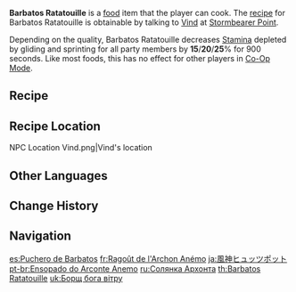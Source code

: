 {{Food Infobox
|id              = 108111
|name            = Barbatos Ratatouille
|description     = A simple chowder with a long history.
|desc_suspicious = Though the Anemo Archon is said to symbolize freedom, perhaps this dish has been a bit too liberal in the making. Perhaps the name Stormy Stew might be more fitting here.
|desc_basic      = The ingredients are similarly traditional and simple. No matter where you are, a piping-hot chowder of this sort can always give you a sense of real and unsurpassed satisfaction.
|desc_delicious  = After much careful stewing, the flavors of three different vegetables have been blended to perfection. Like this, it is not hard to imagine why someone once called it "the best chowder I've ever tasted."
|type            = Adventurer's Dishes
|effectType      = Stamina Reduction
|effect          = Decreases all party members' gliding and sprinting Stamina consumption by (var1)% for 900s.
|eff_att1        = Stamina
|eff_att2        = Gliding Stamina
|eff_att3        = Sprinting Stamina
|eff_suspicious1 = 15
|eff_basic1      = 20
|eff_delicious1  = 25
|quality         = 3
|variant         = A Buoyant Breeze
|region          = Mondstadt
|recipe          = Talk to [[Vind]]
}}
'''Barbatos Ratatouille''' is a [[food]] item that the player can cook. The [[recipe]] for Barbatos Ratatouille is obtainable by talking to [[Vind]] at [[Stormbearer Point]].

Depending on the quality, Barbatos Ratatouille decreases [[Stamina]] depleted by gliding and sprinting for all party members by '''15'''/'''20'''/'''25'''% for 900 seconds. Like most foods, this has no effect for other players in [[Co-Op Mode]].

{{Special Dish|Venti|A Buoyant Breeze}}

==Recipe==
{{Recipe
|type = Cooking
|Carrot = 4
|Potato = 4
|Onion = 4
|sort = Carrot;Potato;Onion
}}

==Recipe Location==
<gallery>
NPC Location Vind.png|Vind's location
</gallery>

==Other Languages==
{{Other Languages
|en      = Barbatos Ratatouille
|zhs     = 风神杂烩菜
|zhs_rm  = Fēngshén Záhuì Cài
|zht     = 風神雜燴菜
|zht_rm  = Fēngshén Záhuì Cài
|zh_tl   = Wind God's Mixed Stew Dish
|ja      = 風神ヒュッツポット
|ja_rm   = Fuujin Hyutshipotto
|ja_tl   = Wind God {{w|Hutspot}}
|ko      = 바람신의 잡채
|ko_rm   = Baramsin-ui Japchae
|ko_tl   = Wind God's {{w|Japchae}}
|es      = Puchero de Barbatos
|es_tl   = Barbatos' {{w|Puchero}}
|fr      = Ragoût de l'Archon Anémo
|fr_tl   = Stew of the Anemo Archon
|ru      = Солянка Архонта
|ru_tl   = Archon's {{w|Solyanka}}
|th      = Barbatos Ratatouille
|vi      = {{tt|Thập Cẩm|什錦}} {{tt|Phong Thần|風神}}
|vi_tl   = Wind God's Mixed Salad
|de      = Windgott-Ragout
|de_tl   = Wind God Ragout
|id      = Barbatos Ratatouille
|pt      = Ensopado do Arconte Anemo
|pt_tl   = Stew of the Anemo Archon
|tr      = Barbatos Yahnisi
|tr_tl   = 
|it      = Ratatouille di Barbatos
|it_tl   = Barbatos' Ratatouille
}}

==Change History==
{{Change History|1.0}}

==Navigation==
{{Food Navbox}}

[[es:Puchero de Barbatos]]
[[fr:Ragoût de l'Archon Anémo]]
[[ja:風神ヒュッツポット]]
[[pt-br:Ensopado do Arconte Anemo]]
[[ru:Солянка Архонта]]
[[th:Barbatos Ratatouille]]
[[uk:Борщ бога вітру]]